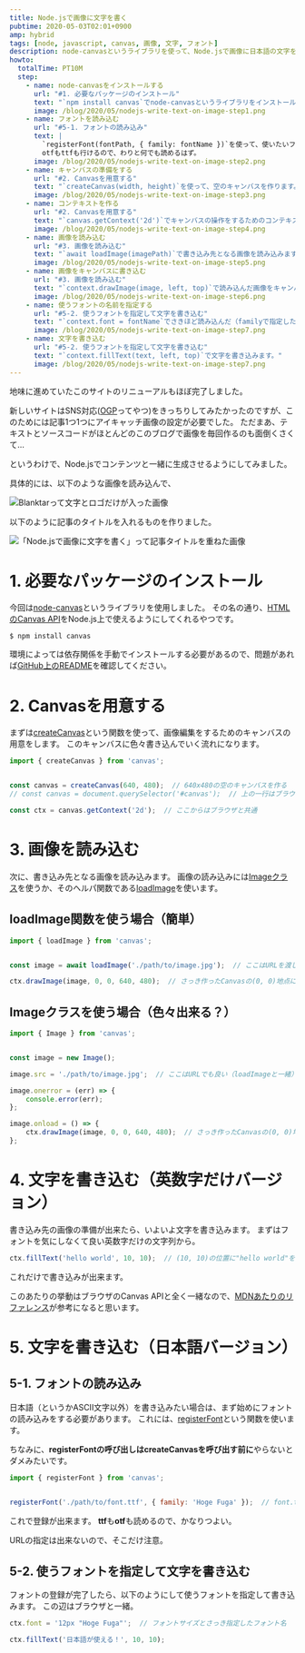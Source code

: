 ```yaml
---
title: Node.jsで画像に文字を書く
pubtime: 2020-05-03T02:01+0900
amp: hybrid
tags: [node, javascript, canvas, 画像, 文字, フォント]
description: node-canvasというライブラリを使って、Node.jsで画像に日本語の文字を書く方法です。ブラウザのcanvasと同じAPIが実装されてるので、canvasを使ったことがあるなら簡単に使えると思います。
howto:
  totalTime: PT10M
  step:
    - name: node-canvasをインストールする
      url: "#1. 必要なパッケージのインストール"
      text: "`npm install canvas`でnode-canvasというライブラリをインストールします。"
      image: /blog/2020/05/nodejs-write-text-on-image-step1.png
    - name: フォントを読み込む
      url: "#5-1. フォントの読み込み"
      text: |
        `registerFont(fontPath, { family: fontName })`を使って、使いたいフォントを読み込みます。
        otfもttfも行けるので、わりと何でも読めるはず。
      image: /blog/2020/05/nodejs-write-text-on-image-step2.png
    - name: キャンバスの準備をする
      url: "#2. Canvasを用意する"
      text: "`createCanvas(width, height)`を使って、空のキャンバスを作ります。"
      image: /blog/2020/05/nodejs-write-text-on-image-step3.png
    - name: コンテキストを作る
      url: "#2. Canvasを用意する"
      text: "`canvas.getContext('2d')`でキャンバスの操作をするためのコンテキストを作ります。"
      image: /blog/2020/05/nodejs-write-text-on-image-step4.png
    - name: 画像を読み込む
      url: "#3. 画像を読み込む"
      text: "`await loadImage(imagePath)`で書き込み先となる画像を読み込みます"
      image: /blog/2020/05/nodejs-write-text-on-image-step5.png
    - name: 画像をキャンバスに書き込む
      url: "#3. 画像を読み込む"
      text: "`context.drawImage(image, left, top)`で読み込んだ画像をキャンバスに書き込みます。"
      image: /blog/2020/05/nodejs-write-text-on-image-step6.png
    - name: 使うフォントの名前を指定する
      url: "#5-2. 使うフォントを指定して文字を書き込む"
      text: "`context.font = fontName`でさきほど読み込んだ（familyで指定した）フォントの名前を指定します。"
      image: /blog/2020/05/nodejs-write-text-on-image-step7.png
    - name: 文字を書き込む
      url: "#5-2. 使うフォントを指定して文字を書き込む"
      text: "`context.fillText(text, left, top)`で文字を書き込みます。"
      image: /blog/2020/05/nodejs-write-text-on-image-step7.png
---
```


地味に進めていたこのサイトのリニューアルもほぼ完了しました。

新しいサイトはSNS対応([OGP](https://ogp.me/)ってやつ)をきっちりしてみたかったのですが、このためには記事1つ1つにアイキャッチ画像の設定が必要でした。
ただまあ、テキストとソースコードがほとんどのこのブログで画像を毎回作るのも面倒くさくて…

というわけで、Node.jsでコンテンツと一緒に生成させるようにしてみました。

具体的には、以下のような画像を読み込んで、

![Blanktarって文字とロゴだけが入った画像](/blog/2020/05/eyecatch-base-image.svg "144x144")

以下のように記事のタイトルを入れるものを作りました。

![「Node.jsで画像に文字を書く」って記事タイトルを重ねた画像](/blog/2020/05/eyecatch-output-image.png "144x144")

# 1. 必要なパッケージのインストール

今回は[node-canvas](https://www.npmjs.com/package/canvas)というライブラリを使用しました。
その名の通り、[HTMLのCanvas API](https://developer.mozilla.org/ja/docs/Web/API/Canvas_API)をNode.js上で使えるようにしてくれるやつです。

``` shell
$ npm install canvas
```

環境によっては依存関係を手動でインストールする必要があるので、問題があれば[GitHub上のREADME](https://github.com/Automattic/node-canvas/blob/master/Readme.md)を確認してください。


# 2. Canvasを用意する

まずは[createCanvas](https://github.com/Automattic/node-canvas/blob/master/Readme.md#createcanvas)という関数を使って、画像編集をするためのキャンバスの用意をします。
このキャンバスに色々書き込んでいく流れになります。

``` javascript
import { createCanvas } from 'canvas';


const canvas = createCanvas(640, 480);  // 640x480の空のキャンバスを作る
// const canvas = document.querySelector('#canvas');  // 上の一行はブラウザの場合のコレに相当します

const ctx = canvas.getContext('2d');  // ここからはブラウザと共通
```


# 3. 画像を読み込む

次に、書き込み先となる画像を読み込みます。
画像の読み込みには[Imageクラス](https://github.com/Automattic/node-canvas/blob/master/Readme.md#imagesrc)を使うか、そのヘルパ関数である[loadImage](https://github.com/Automattic/node-canvas/blob/master/Readme.md#loadimage)を使います。

## loadImage関数を使う場合（簡単）

``` javascript
import { loadImage } from 'canvas';


const image = await loadImage('./path/to/image.jpg');  // ここはURLを渡しても平気

ctx.drawImage(image, 0, 0, 640, 480);  // さっき作ったCanvasの(0, 0)地点に640x480のサイズで描画
```

## Imageクラスを使う場合（色々出来る？）

``` javascript
import { Image } from 'canvas';


const image = new Image();

image.src = './path/to/image.jpg';  // ここはURLでも良い（loadImageと一緒）

image.onerror = (err) => {
    console.error(err);
};

image.onload = () => {
    ctx.drawImage(image, 0, 0, 640, 480);  // さっき作ったCanvasの(0, 0)地点に640x480のサイズで描画
};
```


# 4. 文字を書き込む（英数字だけバージョン）

書き込み先の画像の準備が出来たら、いよいよ文字を書き込みます。
まずはフォントを気にしなくて良い英数字だけの文字列から。

``` javascript
ctx.fillText('hello world', 10, 10);  // (10, 10)の位置に"hello world"を書き込む
```

これだけで書き込みが出来ます。

このあたりの挙動はブラウザのCanvas APIと全く一緒なので、[MDNあたりのリファレンス](https://developer.mozilla.org/ja/docs/Web/API/CanvasRenderingContext2D/fillText)が参考になると思います。


# 5. 文字を書き込む（日本語バージョン）

## 5-1. フォントの読み込み

日本語（というかASCII文字以外）を書き込みたい場合は、まず始めにフォントの読み込みをする必要があります。
これには、[registerFont](https://github.com/Automattic/node-canvas/blob/master/Readme.md#registerfont)という関数を使います。

ちなみに、**registerFontの呼び出しはcreateCanvasを呼び出す前に**やらないとダメみたいです。

``` javascript
import { registerFont } from 'canvas';


registerFont('./path/to/font.ttf', { family: 'Hoge Fuga' });  // font.ttfを登録する。フォント名は適当
```

これで登録が出来ます。
**ttf**も**otf**も読めるので、かなりつよい。

URLの指定は出来ないので、そこだけ注意。

## 5-2. 使うフォントを指定して文字を書き込む

フォントの登録が完了したら、以下のようにして使うフォントを指定して書き込みます。
この辺はブラウザと一緒。

``` javascript
ctx.font = '12px "Hoge Fuga"';  // フォントサイズとさっき指定したフォント名

ctx.fillText('日本語が使える！', 10, 10);
```
